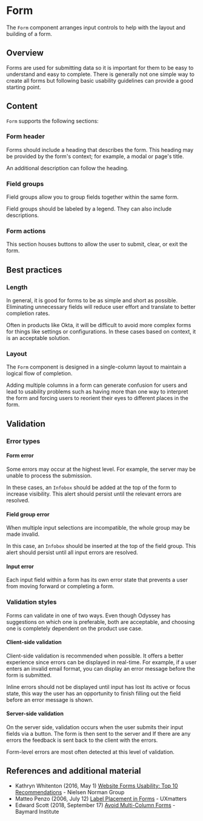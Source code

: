 
<Meta title="MUI Components/Forms/Form" anchor />

# Form

The `Form` component arranges input controls to help with the layout and building of a form.

## Overview

Forms are used for submitting data so it is important for them to be easy to understand and easy to complete. There is generally not one simple way to create all forms but following basic usability guidelines can provide a good starting point.

<Canvas>
  <Story of={Stories.Simple} />
</Canvas>

## Content

`Form` supports the following sections:

### Form header

Forms should include a heading that describes the form. This heading may be provided by the form's context; for example, a modal or page's title.

An additional description can follow the heading.

<Canvas>
  <Story of={Stories.WithHeader} />
</Canvas>

### Field groups

Field groups allow you to group fields together within the same form.

Field groups should be labeled by a legend. They can also include descriptions.

<Canvas>
  <Story of={Stories.WithLegend} />
</Canvas>

### Form actions

This section houses buttons to allow the user to submit, clear, or exit the form.

## Best practices

### Length

In general, it is good for forms to be as simple and short as possible. Eliminating unnecessary fields will reduce user effort and translate to better completion rates.

Often in products like Okta, it will be difficult to avoid more complex forms for things like settings or configurations. In these cases based on context, it is an acceptable solution.

### Layout

The `Form` component is designed in a single-column layout to maintain a logical flow of completion.

Adding multiple columns in a form can generate confusion for users and lead to usability problems such as having more than one way to interpret the form and forcing users to reorient their eyes to different places in the form.

## Validation

### Error types

#### Form error

Some errors may occur at the highest level. For example, the server may be unable to process the submission.

In these cases, an `Infobox` should be added at the top of the form to increase visibility. This alert should persist until the relevant errors are resolved.

<Canvas>
  <Story of={Stories.WithFormError} />
</Canvas>

#### Field group error

When multiple input selections are incompatible, the whole group may be made invalid.

In this case, an `Infobox` should be inserted at the top of the field group. This alert should persist until all input errors are resolved.

<Canvas>
  <Story of={Stories.WithFieldGroupError} />
</Canvas>

#### Input error

Each input field within a form has its own error state that prevents a user from moving forward or completing a form.

<Canvas>
  <Story of={TextFieldStories.Error} />
</Canvas>

### Validation styles

Forms can validate in one of two ways. Even though Odyssey has suggestions on which one is preferable, both are acceptable, and choosing one is completely dependent on the product use case.

#### Client-side validation

Client-side validation is recommended when possible. It offers a better experience since errors can be displayed in real-time. For example, if a user enters an invalid email format, you can display an error message before the form is submitted.

Inline errors should not be displayed until input has lost its active or focus state, this way the user has an opportunity to finish filling out the field before an error message is shown.

#### Server-side validation

On the server side, validation occurs when the user submits their input fields via a button. The form is then sent to the server and If there are any errors the feedback is sent back to the client with the errors.

Form-level errors are most often detected at this level of validation.

## References and additional material

- Kathryn Whitenton (2016, May 1) [Website Forms Usability: Top 10 Recommendations](https://www.nngroup.com/articles/web-form-design/) - Nielsen Norman Group
- Matteo Penzo (2006, July 12) [Label Placement in Forms](https://www.uxmatters.com/mt/archives/2006/07/label-placement-in-forms.php) - UXmatters
- Edward Scott (2018, September 17) [Avoid Multi-Column Forms](https://baymard.com/blog/avoid-multi-column-forms) - Baymard Institute

